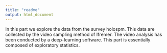 ```yaml
---
title: "readme"
output: html_document
---
```


In this part we explore the data from the survey holospm.
This data are collected by the video sampling method of Ifremer.
The video analysis has been conducted by a deep-learning software.
This part is essentially composed of exploratory statistics.